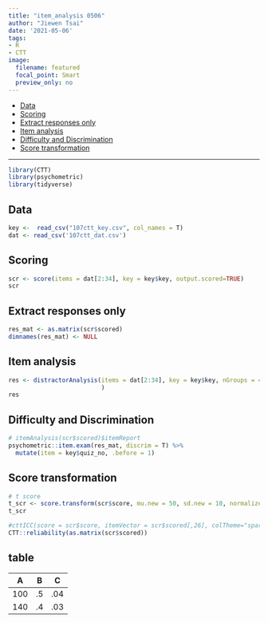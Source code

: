 ```yaml
---
title: "item_analysis 0506"
author: "Jiewen Tsai"
date: '2021-05-06'
tags:
- R
- CTT
image:
  filename: featured
  focal_point: Smart
  preview_only: no
---
```


-   [Data]
-   [Scoring]
-   [Extract responses only]
-   [Item analysis]
-   [Difficulty and Discrimination]
-   [Score transformation]

------------------------------------------------------------------------

```r
library(CTT)
library(psychometric)
library(tidyverse)
```

## Data

```r
key <-  read_csv("107ctt_key.csv", col_names = T) 
dat <- read_csv('107ctt_dat.csv')
```

## Scoring

```r
scr <- score(items = dat[2:34], key = key$key, output.scored=TRUE)
scr
```

## Extract responses only

```r
res_mat <- as.matrix(scr$scored) 
dimnames(res_mat) <- NULL
```

## Item analysis

```r
res <- distractorAnalysis(items = dat[2:34], key = key$key, nGroups = 4, pTable = T, digits = 3#, csvReport="107res.csv"
                          )
res
```

## Difficulty and Discrimination

```r
# itemAnalysis(scr$scored)$itemReport
psychometric::item.exam(res_mat, discrim = T) %>%
  mutate(item = key$quiz_no, .before = 1)
```

## Score transformation

```r
# t score
t_scr <- score.transform(scr$score, mu.new = 50, sd.new = 10, normalize = T)
t_scr
```

```r
#cttICC(score = scr$score, itemVector = scr$scored[,26], colTheme="spartans", cex=1.5)
CTT::reliability(as.matrix(scr$scored))
```

## table

|  A  |  B  |  C  |
|:---:|:---:|:---:|
| 100 | .5  | .04 |
| 140 | .4  | .03 |
